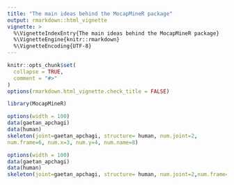 ```yaml
---
title: "The main ideas behind the MocapMineR package"
output: rmarkdown::html_vignette
vignette: >
  %\VignetteIndexEntry{The main ideas behind the MocapMineR package}
  %\VignetteEngine{knitr::rmarkdown}
  %\VignetteEncoding{UTF-8}
---
```


```r
knitr::opts_chunk$set(
  collapse = TRUE,
  comment = "#>"
)
options(rmarkdown.html_vignette.check_title = FALSE)
```

```r
library(MocapMineR)
```

```r
options(width = 100)
data(gaetan_apchagi)
data(human)
skeleton(joint=gaetan_apchagi, structure= human, num.joint=2,
num.frame=6, num.x=3, num.y=4, num.name=8)
```


```r
options(width = 100)
data(gaetan_apchagi)
data(human)
skeleton(joint=gaetan_apchagi, structure= human, num.joint=2,num.frame=6, num.x=3, num.y=4, num.name=8, body.part = "tibia_r",frame.index=25, color.part = "orange")
```




